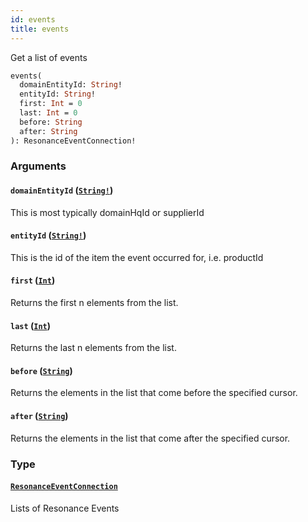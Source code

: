 ```yaml
---
id: events
title: events
---
```


Get a list of events

```graphql
events(
  domainEntityId: String!
  entityId: String!
  first: Int = 0
  last: Int = 0
  before: String
  after: String
): ResonanceEventConnection!

```

### Arguments

#### `domainEntityId` ([`String!`](/developers/shared-apis/events-api/graphql/reference/scalars/string))

This is most typically domainHqId or supplierId

#### `entityId` ([`String!`](/developers/shared-apis/events-api/graphql/reference/scalars/string))

This is the id of the item the event occurred for, i.e. productId

#### `first` ([`Int`](/developers/shared-apis/events-api/graphql/reference/scalars/int))

Returns the first n elements from the list.

#### `last` ([`Int`](/developers/shared-apis/events-api/graphql/reference/scalars/int))

Returns the last n elements from the list.

#### `before` ([`String`](/developers/shared-apis/events-api/graphql/reference/scalars/string))

Returns the elements in the list that come before the specified cursor.

#### `after` ([`String`](/developers/shared-apis/events-api/graphql/reference/scalars/string))

Returns the elements in the list that come after the specified cursor.

### Type

#### [`ResonanceEventConnection`](/developers/shared-apis/events-api/graphql/reference/objects/resonance-event-connection)

Lists of Resonance Events

